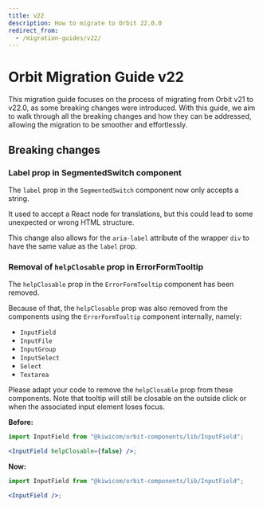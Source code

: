```yaml
---
title: v22
description: How to migrate to Orbit 22.0.0
redirect_from:
  - /migration-guides/v22/
---
```


# Orbit Migration Guide v22

This migration guide focuses on the process of migrating from Orbit v21 to v22.0, as some breaking changes were introduced.
With this guide, we aim to walk through all the breaking changes and how they can be addressed, allowing the migration to be smoother and effortlessly.

## Breaking changes

### Label prop in SegmentedSwitch component

The `label` prop in the `SegmentedSwitch` component now only accepts a string.

It used to accept a React node for translations, but this could lead to some unexpected or wrong HTML structure.

This change also allows for the `aria-label` attribute of the wrapper `div` to have the same value as the `label` prop.

### Removal of `helpClosable` prop in ErrorFormTooltip

The `helpClosable` prop in the `ErrorFormTooltip` component has been removed.

Because of that, the `helpClosable` prop was also removed from the components using the `ErrorFormTooltip` component internally, namely:

- `InputField`
- `InputFile`
- `InputGroup`
- `InputSelect`
- `Select`
- `Textarea`

Please adapt your code to remove the `helpClosable` prop from these components. Note that tooltip will still be closable on the outside click or when the associated input element loses focus.

**Before:**

```jsx
import InputField from "@kiwicom/orbit-components/lib/InputField";

<InputField helpClosable={false} />;
```

**Now:**

```jsx
import InputField from "@kiwicom/orbit-components/lib/InputField";

<InputField />;
```
